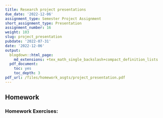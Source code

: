 ```yaml
---
title: Research project presentations
due_date: '2022-12-06'
assignment_type: Semester Project Assignment
short_assignment_type: Presentation
assignment_number: 16
weight: 103
slug: project_presentation
pubdate: '2022-07-31'
date: '2022-12-06'
output:
  blogdown::html_page:
    md_extensions: +tex_math_single_backslash+compact_definition_lists
  pdf_document:
    toc: yes
    toc_depth: 3
pdf_url: /files/homework_asgts/project_presentation.pdf
---
```

## Homework

### Homework Exercises:

